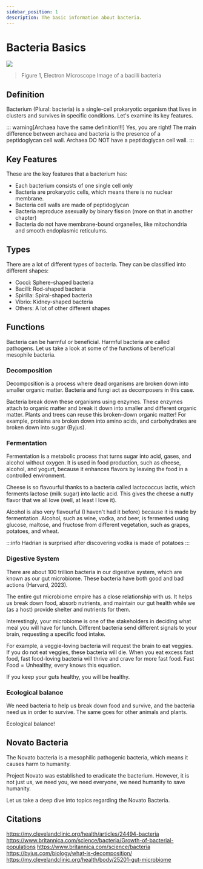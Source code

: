 ```yaml
---
sidebar_position: 1
description: The basic information about bacteria.
---
```

# Bacteria Basics
![](/img/bacteria-real.png)
> Figure 1, Electron Microscope Image of a bacilli bacteria
## Definition
Bacterium (Plural: bacteria) is a single-cell prokaryotic organism that lives in clusters and survives in specific conditions. Let's examine its key features.

::: warning[Archaea have the same definition!!!]
Yes, you are right! The main difference between archaea and bacteria is the presence of a peptidoglycan cell wall. Archaea DO NOT have a peptidoglycan cell wall. 
:::
## Key Features
These are the key features that a bacterium has:
- Each bacterium consists of one single cell only
- Bacteria are prokaryotic cells, which means there is no nuclear membrane. 
- Bacteria cell walls are made of peptidoglycan
- Bacteria reproduce asexually by binary fission (more on that in another chapter)
- Bacteria do not have membrane-bound organelles, like mitochondria and smooth endoplasmic reticulums.

## Types
There are a lot of different types of bacteria. They can be classified into different shapes:
- Cocci: Sphere-shaped bacteria
- Bacilli: Rod-shaped bacteria
- Spirilla: Spiral-shaped bacteria
- Vibrio: Kidney-shaped bacteria
- Others: A lot of other different shapes

## Functions
Bacteria can be harmful or beneficial. Harmful bacteria are called pathogens. Let us take a look at some of the functions of beneficial mesophile bacteria. 
### Decomposition
Decomposition is a process where dead organisms are broken down into smaller organic matter. Bacteria and fungi act as decomposers in this case.

Bacteria break down these organisms using enzymes. These enzymes attach to organic matter and break it down into smaller and different organic matter. Plants and trees can reuse this broken-down organic matter! For example, proteins are broken down into amino acids, and carbohydrates are broken down into sugar (Byjus). 

### Fermentation
Fermentation is a metabolic process that turns sugar into acid, gases, and alcohol without oxygen. It is used in food production, such as cheese, alcohol, and yogurt, because it enhances flavors by leaving the food in a controlled environment.

Cheese is so flavourful thanks to a bacteria called lactococcus lactis, which ferments lactose (milk sugar) into lactic acid. This gives the cheese a nutty flavor that we all love (well, at least I love it). 

Alcohol is also very flavourful (I haven't had it before) because it is made by fermentation. Alcohol, such as wine, vodka, and beer, is fermented using glucose, maltose, and fructose from different vegetation, such as grapes, potatoes, and wheat. 

:::info
Hadrian is surprised after discovering vodka is made of potatoes
:::
### Digestive System
There are about 100 trillion bacteria in our digestive system, which are known as our gut microbiome. These bacteria have both good and bad actions (Harvard, 2023). 

The entire gut microbiome empire has a close relationship with us. It helps us break down food, absorb nutrients, and maintain our gut health while we (as a host) provide shelter and nutrients for them.

Interestingly, your microbiome is one of the stakeholders in deciding what meal you will have for lunch. Different bacteria send different signals to your brain, requesting a specific food intake.

For example, a veggie-loving bacteria will request the brain to eat veggies. If you do not eat veggies, these bacteria will die. When you eat excess fast food, fast food-loving bacteria will thrive and crave for more fast food. $\text{Fast Food}=\text{Unhealthy}$, every knows this equation.

If you keep your guts healthy, you will be healthy. 

### Ecological balance
We need bacteria to help us break down food and survive, and the bacteria need us in order to survive. The same goes for other animals and plants. 

Ecological balance!

## Novato Bacteria
The Novato bacteria is a mesophilic pathogenic bacteria, which means it causes harm to humanity. 

Project Novato was established to eradicate the bacterium. However, it is not just us, we need you, we need everyone, we need humanity to save humanity.

Let us take a deep dive into topics regarding the Novato Bacteria. 

## Citations
https://my.clevelandclinic.org/health/articles/24494-bacteria
https://www.britannica.com/science/bacteria/Growth-of-bacterial-populations
https://www.britannica.com/science/bacteria
https://byjus.com/biology/what-is-decomposition/
https://my.clevelandclinic.org/health/body/25201-gut-microbiome
